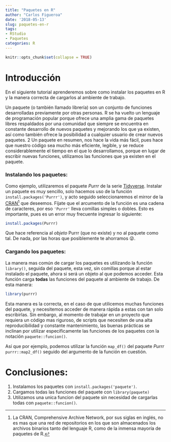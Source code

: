 ```yaml
---
title: "Paquetes en R"
author: "Carlos Figueroa"
date: '2018-05-13'
slug: paquetes-en-r
tags:
- RStudio
- Paquetes
categories: R
---
```


```r
knitr::opts_chunk$set(collapse = TRUE)
```

# Introducción
En el siguiente tutorial aprenderemos sobre como instalar los paquetes en R y la manera correcta de cargarlos al ambiente de trabajo. 

Un paquete (o también llamado librería) son un conjunto de funciones desarrolladas previamente por otras personas. R se ha vuelto un lenguaje de programación popular porque ofrece una amplia gama de paquetes libres respaldados por una comunidad que siempre se encuentra en constante desarrollo de nuevos paquetes y mejorando los que ya existen, así como también ofrece la posibilidad a cualquier usuario de crear nuevos paquetes.
2
Un paquete en resumen, nos hace la vida más fácil, pues hace que nuestro código sea mucho más eficiente, legible, y se reduce considerablemente el tiempo en el que lo desarrollamos, porque en lugar de escribir nuevas funciones, utilizamos las funciones que ya existen en el paquete.

### Instalando los paquetes:
Como ejemplo, utilizaremos el paquete *Purrr* de la serie [Tidyverse](<https://www.tidyverse.org/>). Instalar un paquete es muy sencillo, solo hacemos uso de la función `install.packages('Purrr')`, y acto seguido seleccionaremos el mirror de la [CRAN](https://cran.r-project.org/)[^1] que deseemos. Fíjate que el arcumento de la función es una cadena de caracteres, por eso `'Purrr'` lleva comillas simples o dobles. Esto es importante, pues es un error muy frecuente ingresar lo siguiente:

```r
install.packages(Purrr)
```

Que hace referencia al *objeto* Purrr (que no existe) y no al paquete como tal. De nada, por las horas que posiblemente te ahorramos 😜.


### Cargando los paquetes:
La manera mas común de cargar los paquetes es utilizando la función `library()`, seguida del paquete, esta vez, sin comillas porque al estar instalado el paquete, ahora si será un objeto al que podemos acceder. Esta función carga **todas** las funciones del paquete al ambiente de trabajo. De esta manera:

```r
library(purrr)
```

Esta manera es la correcta, en el caso de que utilicemos muchas funciones del paquete, y necesitemos acceder de manera rápida a estas con tan solo escribirlas. Sin embargo, al momento de trabajar en un proyecto que requiera un código mas riguroso, de scripts que necesiten de una alta reproducibilidad y constante mantenimiento, las buenas prácticas se inclinan por utilizar específicamente las funciones de los paquetes con la notación `paquete::funcion()`.

Así que por ejemplo, podemos utilizar la función `map_df()` del paquete *Purrr* `purrr::map2_df()` seguido del argumento de la función en cuestión.


# Conclusiones:

1. Instalamos los paquetes con `install.packages('paquete')`.
2. Cargamos todas las funciones del paquete con `library(paquete)`
3. Utilizamos una unica funcion del paquete sin necesidad de cargarlas todas con `paquete::funcion()`.


[^1]: La CRAN, Comprehensive Archive Network, por sus siglas en inglés, no es mas que una red de repositorios en los que son almacenados los archivos binarios tanto del lenguaje R, como de la inmensa mayoría de paquetes de R.